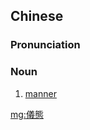 {{also|仪态}}
==Chinese==
{{zh-forms|s=仪态}}

===Pronunciation===
{{zh-pron
|m=yítài
|c=ji4 taai3
|cat=n
}}

===Noun===
{{zh-noun}}

# [[manner]]

[[mg:儀態]]